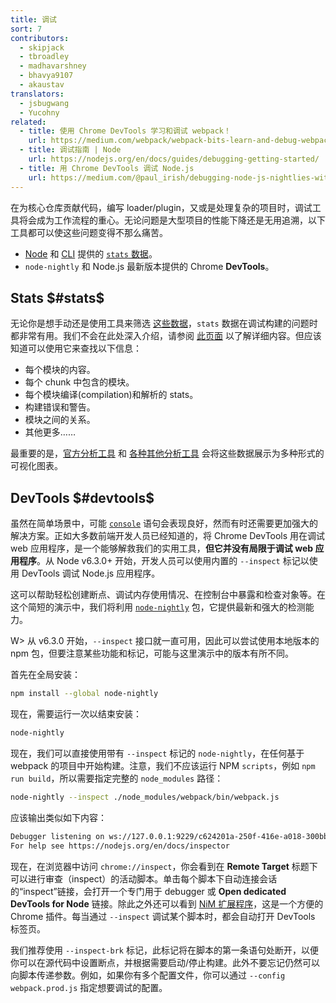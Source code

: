 ```yaml
---
title: 调试
sort: 7
contributors:
  - skipjack
  - tbroadley
  - madhavarshney
  - bhavya9107
  - akaustav
translators:
  - jsbugwang
  - Yucohny
related:
  - title: 使用 Chrome DevTools 学习和调试 webpack！
    url: https://medium.com/webpack/webpack-bits-learn-and-debug-webpack-with-chrome-dev-tools-da1c5b19554
  - title: 调试指南 | Node
    url: https://nodejs.org/en/docs/guides/debugging-getting-started/
  - title: 用 Chrome DevTools 调试 Node.js
    url: https://medium.com/@paul_irish/debugging-node-js-nightlies-with-chrome-devtools-7c4a1b95ae27
---
```


在为核心仓库贡献代码，编写 loader/plugin，又或是处理复杂的项目时，调试工具将会成为工作流程的重心。无论问题是大型项目的性能下降还是无用追溯，以下工具都可以使这些问题变得不那么痛苦。

- [Node](/api/node/#stats-object) 和 [CLI](/api/cli/#common-options) 提供的 [`stats` 数据](/api/stats)。
- `node-nightly` 和 Node.js 最新版本提供的 Chrome **DevTools**。

## Stats $#stats$

无论你是想手动还是使用工具来筛选 [这些数据](/api/stats)，`stats` 数据在调试构建的问题时都非常有用。我们不会在此处深入介绍，请参阅 [此页面](/api/stats) 以了解详细内容。但应该知道可以使用它来查找以下信息：

- 每个模块的内容。
- 每个 chunk 中包含的模块。
- 每个模块编译(compilation)和解析的 stats。
- 构建错误和警告。
- 模块之间的关系。
- 其他更多……

最重要的是，[官方分析工具](https://github.com/webpack/analyse) 和 [各种其他分析工具](/guides/code-splitting/#bundle-analysis) 会将这些数据展示为多种形式的可视化图表。

## DevTools $#devtools$

虽然在简单场景中，可能 [`console`](https://nodejs.org/api/console.html) 语句会表现良好，然而有时还需要更加强大的解决方案。正如大多数前端开发人员已经知道的，将 Chrome DevTools 用在调试 web 应用程序，是一个能够解救我们的实用工具，**但它并没有局限于调试 web 应用程序**。从 Node v6.3.0+ 开始，开发人员可以使用内置的 `--inspect` 标记以使用 DevTools 调试 Node.js 应用程序。

这可以帮助轻松创建断点、调试内存使用情况、在控制台中暴露和检查对象等。在这个简短的演示中，我们将利用 [`node-nightly`](https://github.com/hemanth/node-nightly) 包，它提供最新和强大的检测能力。

W> 从 v6.3.0 开始，`--inspect` 接口就一直可用，因此可以尝试使用本地版本的 npm 包，但要注意某些功能和标记，可能与这里演示中的版本有所不同。

首先在全局安装：

```bash
npm install --global node-nightly
```

现在，需要运行一次以结束安装：

```bash
node-nightly
```

现在，我们可以直接使用带有 `--inspect` 标记的 `node-nightly`，在任何基于 webpack 的项目中开始构建。注意，我们不应该运行 NPM `scripts`，例如 `npm run build`，所以需要指定完整的 `node_modules` 路径：

```bash
node-nightly --inspect ./node_modules/webpack/bin/webpack.js
```

应该输出类似如下内容：

```bash
Debugger listening on ws://127.0.0.1:9229/c624201a-250f-416e-a018-300bbec7be2c
For help see https://nodejs.org/en/docs/inspector
```

现在，在浏览器中访问 `chrome://inspect`，你会看到在 **Remote Target** 标题下可以进行审查（inspect）的活动脚本。单击每个脚本下自动连接会话的“inspect”链接，会打开一个专门用于 debugger 或 **Open dedicated DevTools for Node** 链接。除此之外还可以看到 [NiM 扩展程序](https://chrome.google.com/webstore/detail/nodejs-v8-inspector-manag/gnhhdgbaldcilmgcpfddgdbkhjohddkj)，这是一个方便的 Chrome 插件。每当通过 `--inspect` 调试某个脚本时，都会自动打开 DevTools 标签页。

我们推荐使用 `--inspect-brk` 标记，此标记将在脚本的第一条语句处断开，以便你可以在源代码中设置断点，并根据需要启动/停止构建。此外不要忘记仍然可以向脚本传递参数。例如，如果你有多个配置文件，你可以通过 `--config webpack.prod.js` 指定想要调试的配置。
